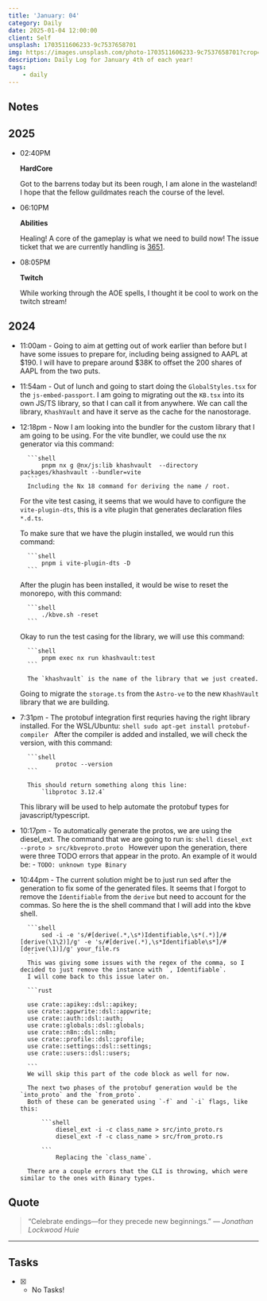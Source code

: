 ```yaml
---
title: 'January: 04'
category: Daily
date: 2025-01-04 12:00:00
client: Self
unsplash: 1703511606233-9c7537658701
img: https://images.unsplash.com/photo-1703511606233-9c7537658701?crop=entropy&cs=srgb&fm=jpg&ixid=MnwzNjM5Nzd8MHwxfHJhbmRvbXx8fHx8fHx8fDE2ODE3NDg2ODY&ixlib=rb-4.0.3&q=85
description: Daily Log for January 4th of each year!
tags:
    - daily
---
```




<Adsense />


## Notes

## 2025

-   02:40PM

    **HardCore**

    Got to the barrens today but its been rough, I am alone in the wasteland!
    I hope that the fellow guildmates reach the course of the level.

-   06:10PM

    **Abilities**

    Healing! A core of the gameplay is what we need to build now!
    The issue ticket that we are currently handling is [3651](https://github.com/KBVE/kbve/issues/3651).
    
-   08:05PM

    **Twitch**

    While working through the AOE spells, I thought it be cool to work on the twitch stream!

## 2024

-   11:00am - Going to aim at getting out of work earlier than before but I have some issues to prepare for, including being assigned to AAPL at $190.
    I will have to prepare around $38K to offset the 200 shares of AAPL from the two puts.

-   11:54am - Out of lunch and going to start doing the `GlobalStyles.tsx` for the `js-embed-passport`.
    I am going to migrating out the `KB.tsx` into its own JS/TS library, so that I can call it from anywhere.
    We can call the library, `KhashVault` and have it serve as the cache for the nanostorage.

-   12:18pm - Now I am looking into the bundler for the custom library that I am going to be using.
    For the vite bundler, we could use the nx generator via this command:

          ```shell
              pnpm nx g @nx/js:lib khashvault  --directory packages/khashvault --bundler=vite
          ```
          Including the Nx 18 command for deriving the name / root.

    For the vite test casing, it seems that we would have to configure the `vite-plugin-dts`, this is a vite plugin that generates declaration files `*.d.ts`.

    To make sure that we have the plugin installed, we would run this command:

          ```shell
              pnpm i vite-plugin-dts -D
          ```

    After the plugin has been installed, it would be wise to reset the monorepo, with this command:

          ```shell
              ./kbve.sh -reset
          ```

    Okay to run the test casing for the library, we will use this command:

          ```shell
              pnpm exec nx run khashvault:test
          ```

          The `khashvault` is the name of the library that we just created.

    Going to migrate the `storage.ts` from the `Astro-ve` to the new `KhashVault` library that we are building.

-   7:31pm - The protobuf integration first requries having the right library installed.
    For the WSL/Ubuntu:
    `shell
          sudo apt-get install protobuf-compiler
      `
    After the compiler is added and installed, we will check the version, with this command:

          ```shell
                  protoc --version
          ```

          This should return something along this line:
              `libprotoc 3.12.4`

    This library will be used to help automate the protobuf types for javascript/typescript.

-   10:17pm - To automatically generate the protos, we are using the diesel_ext.
    The command that we are going to run is:
    `shell
          diesel_ext --proto > src/kbveproto.proto
      `
    However upon the generation, there were three TODO errors that appear in the proto.
    An example of it would be: - `TODO: unknown type Binary`

-   10:44pm - The current solution might be to just run sed after the generation to fix some of the generated files.
    It seems that I forgot to remove the `Identifiable` from the `derive` but need to account for the commas.
    So here the is the shell command that I will add into the kbve shell.

          ```shell
              sed -i -e 's/#[derive(.*,\s*)Identifiable,\s*(.*)]/#[derive(\1\2)]/g' -e 's/#[derive(.*),\s*Identifiable\s*]/#[derive(\1)]/g' your_file.rs
          ```
          This was giving some issues with the regex of the comma, so I decided to just remove the instance with `, Identifiable`.
          I will come back to this issue later on.

          ```rust

          use crate::apikey::dsl::apikey;
          use crate::appwrite::dsl::appwrite;
          use crate::auth::dsl::auth;
          use crate::globals::dsl::globals;
          use crate::n8n::dsl::n8n;
          use crate::profile::dsl::profile;
          use crate::settings::dsl::settings;
          use crate::users::dsl::users;

          ```
          We will skip this part of the code block as well for now.

          The next two phases of the protobuf generation would be the `into_proto` and the `from_proto`.
          Both of these can be generated using `-f` and `-i` flags, like this:

              ```shell
                  diesel_ext -i -c class_name > src/into_proto.rs
                  diesel_ext -f -c class_name > src/from_proto.rs

              ```
                  Replacing the `class_name`.

          There are a couple errors that the CLI is throwing, which were similar to the ones with Binary types.


## Quote

> “Celebrate endings—for they precede new beginnings.”
> — <cite>Jonathan Lockwood Huie</cite>

---

## Tasks

-   [x] -   No Tasks!
